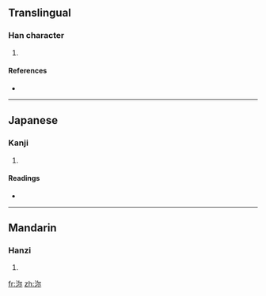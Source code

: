 {{also|濔}}
==Translingual==

===Han character===
{{Han char|rn=85|rad=水|as=05|sn=8|four=|canj=水弓火 (ENF)}}

# {{defn|Han|sort=水05}}

====References====
* {{Han ref|kx=0613.110|dkj=17247|dj=1007.020|hdz=31590.030|uh=6CB5|ud=27829}}

----

==Japanese==

===Kanji===
{{ja-kanji|grade=|rs=水05}}

# {{defn|Japanese}}

====Readings====
* {{ja-readings|on=[[でい]] (dei), [[ない]] (nai)|kun=}}

----

==Mandarin==

===Hanzi===
{{cmn-hanzi|pin=[[mǐ]] ([[mi3]])|wg=mi<sup>3</sup>}}

# {{defn|Mandarin}}

[[fr:沵]]
[[zh:沵]]